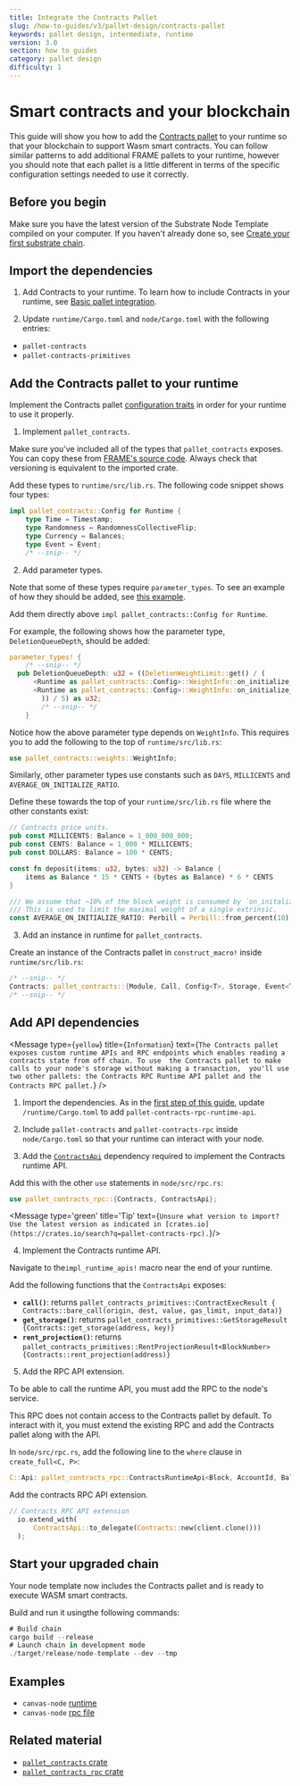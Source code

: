 ```yaml
---
title: Integrate the Contracts Pallet
slug: /how-to-guides/v3/pallet-design/contracts-pallet
keywords: pallet design, intermediate, runtime
version: 3.0 
section: how to guides
category: pallet design
difficulty: 1
---
```


# Smart contracts and your blockchain

This guide will show you how to add the [Contracts pallet](/rustdocs/latest/pallet_contracts/) to your runtime so that your blockchain
to support Wasm smart contracts. You can follow similar patterns to add additional FRAME pallets to your runtime, however you should note that each pallet is a little different in terms of the specific configuration settings needed to use it correctly.

## Before you begin

Make sure you have the latest version of the Substrate Node Template compiled on your computer. If you haven't already done so, see [Create your first substrate chain](/tutorials/v3/create-your-first-substrate-chain/).

## Import the dependencies

1. Add Contracts to your runtime.
  To learn how to include Contracts in your runtime, see [Basic pallet integration](/how-to-guides/v3/basics/pallet-integration).

2. Update `runtime/Cargo.toml` and `node/Cargo.toml` with the following entries:

  - `pallet-contracts`
  - `pallet-contracts-primitives`

## Add the Contracts pallet to your runtime

Implement the Contracts pallet [configuration traits][contracts-config-rustdocs] in order for your runtime to use it properly.

1. Implement `pallet_contracts`.
  
  Make sure you've included all of the types that `pallet_contracts` exposes. You can copy these from [FRAME's source code][contracts-frame-gh]. Always check that versioning is equivalent to the imported crate. 
  
  Add these types to `runtime/src/lib.rs`. The following code snippet shows four types:

  ```rust
  impl pallet_contracts::Config for Runtime {
      type Time = Timestamp;
      type Randomness = RandomnessCollectiveFlip;
      type Currency = Balances;
      type Event = Event;
      /* --snip-- */
  ```

2. Add parameter types.

  Note that some of these types require `parameter_types`. To see an example of how they should be added, see [this example][bin-runtime-contracts-frame]. 

  Add them directly above `impl pallet_contracts::Config for Runtime`.

  For example, the following shows how the parameter type, `DeletionQueueDepth`, should be added:

  ```rust
  parameter_types! {
      /* --snip-- */
    pub DeletionQueueDepth: u32 = ((DeletionWeightLimit::get() / (
        <Runtime as pallet_contracts::Config>::WeightInfo::on_initialize_per_queue_item(1) -
        <Runtime as pallet_contracts::Config>::WeightInfo::on_initialize_per_queue_item(0)
          )) / 5) as u32;
          /* --snip-- */
      }
  ```

  Notice how the above parameter type depends on `WeightInfo`. This requires you to add the following to the top of `runtime/src/lib.rs`:

  ```rust
  use pallet_contracts::weights::WeightInfo;
  ```

  Similarly, other parameter types use constants such as `DAYS`, `MILLICENTS` and `AVERAGE_ON_INITIALIZE_RATIO`.

  Define these towards the top of your `runtime/src/lib.rs` file where the other constants exist:

  ```rust
  // Contracts price units.
  pub const MILLICENTS: Balance = 1_000_000_000;
  pub const CENTS: Balance = 1_000 * MILLICENTS;
  pub const DOLLARS: Balance = 100 * CENTS;

  const fn deposit(items: u32, bytes: u32) -> Balance {
      items as Balance * 15 * CENTS + (bytes as Balance) * 6 * CENTS
  }

  /// We assume that ~10% of the block weight is consumed by `on_initalize` handlers.
  /// This is used to limit the maximal weight of a single extrinsic.
  const AVERAGE_ON_INITIALIZE_RATIO: Perbill = Perbill::from_percent(10);
  ```

3. Add an instance in runtime for `pallet_contracts`.

  Create an instance of the Contracts pallet in `construct_macro!` inside `runtime/src/lib.rs`:

  ```rust
  /* --snip-- */
  Contracts: pallet_contracts::{Module, Call, Config<T>, Storage, Event<T>},
  /* --snip-- */
  ```

## Add API dependencies

<Message
  type={`yellow`}
  title={`Information`}
  text={`The Contracts pallet exposes custom runtime APIs and RPC endpoints
  which enables reading a contracts state from off chain. To use 
  the Contracts pallet to make calls to your node's storage without making a transaction, 
  you'll use two other pallets: the Contracts RPC Runtime API pallet and the Contracts RPC pallet.`}
/>

1. Import the dependencies.
  As in the [first step of this guide](#1-import-the-dependencies), update `/runtime/Cargo.toml` to add `pallet-contracts-rpc-runtime-api`.

2. Include `pallet-contracts` and `pallet-contracts-rpc` inside `node/Cargo.toml` so that your runtime can interact with your node.

3. Add the [`ContractsApi`][contracts-api-rustdocs] dependency required to implement the Contracts runtime API.

  Add this with the other `use` statements in `node/src/rpc.rs`:

  ```rust
  use pallet_contracts_rpc::{Contracts, ContractsApi};
  ```

  <Message type='green' title='Tip' text={`
  Unsure what version to import? Use the latest version as indicated in
  [crates.io](https://crates.io/search?q=pallet-contracts-rpc).
  `}/>

4. Implement the Contracts runtime API.

  Navigate to the`impl_runtime_apis!` macro near the end of your runtime.

  Add the following functions that the `ContractsApi` exposes:

  - **`call()`**: returns `pallet_contracts_primitives::ContractExecResult { Contracts::bare_call(origin, dest, value, gas_limit, input_data)}`
  - **`get_storage()`**: returns `pallet_contracts_primitives::GetStorageResult {Contracts::get_storage(address, key)}`
  - **`rent_projection()`**: returns `pallet_contracts_primitives::RentProjectionResult<BlockNumber> {Contracts::rent_projection(address)}`
  
5. Add the RPC API extension.

  To be able to call the runtime API, you must add the RPC to the node's service.

  This RPC does not contain access to the Contracts pallet by default. To interact with it, you must extend the existing RPC and add the Contracts pallet along with the API.

  In `node/src/rpc.rs`, add the following line to the `where` clause in `create_full<C, P>`:

  ```rust
  C::Api: pallet_contracts_rpc::ContractsRuntimeApi<Block, AccountId, Balance, BlockNumber>,
  ```

  Add the contracts RPC API extension.

  ```rust
  // Contracts RPC API extension
    io.extend_with(
        ContractsApi::to_delegate(Contracts::new(client.clone()))
    );
  ```

## Start your upgraded chain

Your node template now includes the Contracts pallet and is ready to execute WASM smart contracts.

Build and run it usingthe following commands:

```rust
# Build chain
cargo build --release
# Launch chain in development mode
./target/release/node-template --dev --tmp
```

## Examples

- `canvas-node` [runtime](https://github.com/paritytech/canvas-node/blob/master/runtime/src/lib.rs#L361)
- `canvas-node` [rpc file](https://github.com/paritytech/canvas-node/blob/master/node/src/rpc.rs)

## Related material

- [`pallet_contracts` crate](/rustdocs/latest/pallet_contracts/index.html)
- [`pallet_contracts_rpc` crate](/rustdocs/latest/pallet_contracts_rpc/index.html)

[create-first-chain-tutorial]: /tutorials/v3/create-your-first-substrate-chain
[contracts-config-rustdocs]: /rustdocs/latest/pallet_contracts/trait.Config.html
[contracts-frame-gh]: https://github.com/paritytech/substrate/blob/master/frame/contracts/src/lib.rs#L144
[bin-runtime-contracts-frame]: https://github.com/paritytech/substrate/blob/master/bin/node/runtime/src/lib.rs#L786
[contracts-api-rustdocs]: /rustdocs/latest/pallet_contracts_rpc_runtime_api/trait.ContractsApi.html
